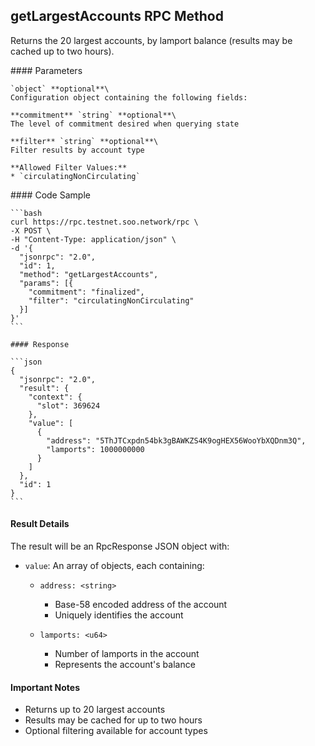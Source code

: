 ## getLargestAccounts RPC Method

Returns the 20 largest accounts, by lamport balance (results may be cached up to two hours).

<div className="grid grid-cols-2 gap-1 mt-2">
  <div className="col-span-1">
    #### Parameters

    `object` **optional**\
    Configuration object containing the following fields:

    **commitment** `string` **optional**\
    The level of commitment desired when querying state

    **filter** `string` **optional**\
    Filter results by account type

    **Allowed Filter Values:**
    * `circulatingNonCirculating`
  </div>

  <div className="col-span-1">
    #### Code Sample

    ```bash
    curl https://rpc.testnet.soo.network/rpc \
    -X POST \
    -H "Content-Type: application/json" \
    -d '{
      "jsonrpc": "2.0",
      "id": 1,
      "method": "getLargestAccounts",
      "params": [{
        "commitment": "finalized",
        "filter": "circulatingNonCirculating"
      }]
    }'
    ```

    #### Response

    ```json
    {
      "jsonrpc": "2.0",
      "result": {
        "context": {
          "slot": 369624
        },
        "value": [
          {
            "address": "5ThJTCxpdn54bk3gBAWKZS4K9ogHEX56WooYbXQDnm3Q",
            "lamports": 1000000000
          }
        ]
      },
      "id": 1
    }
    ```
  </div>
</div>

#### Result Details

The result will be an RpcResponse JSON object with:

* `value`: An array of objects, each containing:
  * `address: <string>`
    * Base-58 encoded address of the account
    * Uniquely identifies the account

  * `lamports: <u64>`
    * Number of lamports in the account
    * Represents the account's balance

#### Important Notes
* Returns up to 20 largest accounts
* Results may be cached for up to two hours
* Optional filtering available for account types